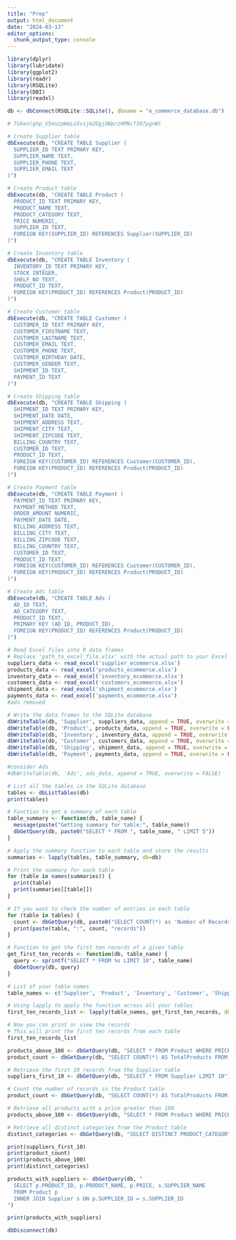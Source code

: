 ```yaml
---
title: "Prep"
output: html_document
date: "2024-03-13"
editor_options: 
  chunk_output_type: console
---
```


```r

library(dplyr)
library(lubridate)
library(ggplot2)
library(readr)
library(RSQLite)
library(DBI)
library(readxl)

```

```r

db <- dbConnect(RSQLite::SQLite(), dbname = "e_commerce_database.db")

# Token(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)
```


```r

# Create Supplier table
dbExecute(db, "CREATE TABLE Supplier (
  SUPPLIER_ID TEXT PRIMARY KEY,
  SUPPLIER_NAME TEXT,
  SUPPLIER_PHONE TEXT,
  SUPPLIER_EMAIL TEXT
)")

# Create Product table
dbExecute(db, "CREATE TABLE Product (
  PRODUCT_ID TEXT PRIMARY KEY,
  PRODUCT_NAME TEXT,
  PRODUCT_CATEGORY TEXT,
  PRICE NUMERIC,
  SUPPLIER_ID TEXT,
  FOREIGN KEY(SUPPLIER_ID) REFERENCES Supplier(SUPPLIER_ID)
)")

# Create Inventory table
dbExecute(db, "CREATE TABLE Inventory (
  INVENTORY_ID TEXT PRIMARY KEY,
  STOCK INTEGER,
  SHELF_NO TEXT,
  PRODUCT_ID TEXT,
  FOREIGN KEY(PRODUCT_ID) REFERENCES Product(PRODUCT_ID)
)")

# Create Customer table
dbExecute(db, "CREATE TABLE Customer (
  CUSTOMER_ID TEXT PRIMARY KEY,
  CUSTOMER_FIRSTNAME TEXT,
  CUSTOMER_LASTNAME TEXT,
  CUSTOMER_EMAIL TEXT,
  CUSTOMER_PHONE TEXT,
  CUSTOMER_BIRTHDAY DATE,
  CUSTOMER_GENDER TEXT,
  SHIPMENT_ID TEXT,
  PAYMENT_ID TEXT
)")

# Create Shipping table
dbExecute(db, "CREATE TABLE Shipping (
  SHIPMENT_ID TEXT PRIMARY KEY,
  SHIPMENT_DATE DATE,
  SHIPMENT_ADDRESS TEXT,
  SHIPMENT_CITY TEXT,
  SHIPMENT_ZIPCODE TEXT,
  BILLING_COUNTRY TEXT,
  CUSTOMER_ID TEXT,
  PRODUCT_ID TEXT,
  FOREIGN KEY(CUSTOMER_ID) REFERENCES Customer(CUSTOMER_ID),
  FOREIGN KEY(PRODUCT_ID) REFERENCES Product(PRODUCT_ID)
)")

# Create Payment table
dbExecute(db, "CREATE TABLE Payment (
  PAYMENT_ID TEXT PRIMARY KEY,
  PAYMENT_METHOD TEXT,
  ORDER_AMOUNT NUMERIC,
  PAYMENT_DATE DATE,
  BILLING_ADDRESS TEXT,
  BILLING_CITY TEXT,
  BILLING_ZIPCODE TEXT,
  BILLING_COUNTRY TEXT,
  CUSTOMER_ID TEXT,
  PRODUCT_ID TEXT,
  FOREIGN KEY(CUSTOMER_ID) REFERENCES Customer(CUSTOMER_ID),
  FOREIGN KEY(PRODUCT_ID) REFERENCES Product(PRODUCT_ID)
)")

# Create Ads table
dbExecute(db, "CREATE TABLE Ads (
  AD_ID TEXT,
  AD_CATEGORY TEXT,
  PRODUCT_ID TEXT,
  PRIMARY KEY (AD_ID, PRODUCT_ID),
  FOREIGN KEY(PRODUCT_ID) REFERENCES Product(PRODUCT_ID)
)")


```

```r

# Read Excel files into R data frames
# Replace 'path_to_excel_file.xlsx' with the actual path to your Excel files
suppliers_data <- read_excel('supplier_ecommerce.xlsx')
products_data <- read_excel('products_ecommerce.xlsx')
inventory_data <- read_excel('inventory_ecommerce.xlsx')
customers_data <- read_excel('customers_ecommerce.xlsx')
shipment_data <- read_excel('shipment_ecommerce.xlsx')
payments_data <- read_excel('payments_ecommerce.xlsx')
#ads removed
```

```r
# Write the data frames to the SQLite database
dbWriteTable(db, 'Supplier', suppliers_data, append = TRUE, overwrite = FALSE)
dbWriteTable(db, 'Product', products_data, append = TRUE, overwrite = FALSE)
dbWriteTable(db, 'Inventory', inventory_data, append = TRUE, overwrite = FALSE)
dbWriteTable(db, 'Customer', customers_data, append = TRUE, overwrite = FALSE)
dbWriteTable(db, 'Shipping', shipment_data, append = TRUE, overwrite = FALSE)
dbWriteTable(db, 'Payment', payments_data, append = TRUE, overwrite = FALSE)

#consider Ads
#dbWriteTable(db, 'Ads', ads_data, append = TRUE, overwrite = FALSE)
```


```r

# List all the tables in the SQLite database
tables <- dbListTables(db)
print(tables)

# Function to get a summary of each table
table_summary <- function(db, table_name) {
  message(paste("Getting summary for table:", table_name))
  dbGetQuery(db, paste0("SELECT * FROM ", table_name, " LIMIT 5"))
}

# Apply the summary function to each table and store the results
summaries <- lapply(tables, table_summary, db=db)

# Print the summary for each table
for (table in names(summaries)) {
  print(table)
  print(summaries[[table]])
}

# If you want to check the number of entries in each table
for (table in tables) {
  count <- dbGetQuery(db, paste0("SELECT COUNT(*) as 'Number of Records' FROM ", table))
  print(paste(table, ":", count, "records"))
}

```

```r

# Function to get the first ten records of a given table
get_first_ten_records <- function(db, table_name) {
  query <- sprintf("SELECT * FROM %s LIMIT 10", table_name)
  dbGetQuery(db, query)
}

# List of your table names
table_names <- c('Supplier', 'Product', 'Inventory', 'Customer', 'Shipping', 'Payment')

# Using lapply to apply the function across all your tables
first_ten_records_list <- lapply(table_names, get_first_ten_records, db = db)

# Now you can print or view the records
# This will print the first ten records from each table
first_ten_records_list

products_above_100 <- dbGetQuery(db, "SELECT * FROM Product WHERE PRICE > 100")
product_count <- dbGetQuery(db, "SELECT COUNT(*) AS TotalProducts FROM Product")


```

```r
# Retrieve the first 10 records from the Supplier table
suppliers_first_10 <- dbGetQuery(db, "SELECT * FROM Supplier LIMIT 10")

# Count the number of records in the Product table
product_count <- dbGetQuery(db, "SELECT COUNT(*) AS TotalProducts FROM Product")

# Retrieve all products with a price greater than 100
products_above_100 <- dbGetQuery(db, "SELECT * FROM Product WHERE PRICE > 100")

# Retrieve all distinct categories from the Product table
distinct_categories <- dbGetQuery(db, "SELECT DISTINCT PRODUCT_CATEGORY FROM Product")

print(suppliers_first_10)
print(product_count)
print(products_above_100)
print(distinct_categories)

```

```r


products_with_suppliers <- dbGetQuery(db, "
  SELECT p.PRODUCT_ID, p.PRODUCT_NAME, p.PRICE, s.SUPPLIER_NAME 
  FROM Product p
  INNER JOIN Supplier s ON p.SUPPLIER_ID = s.SUPPLIER_ID
")

print(products_with_suppliers)
```

```r
dbDisconnect(db)
```

